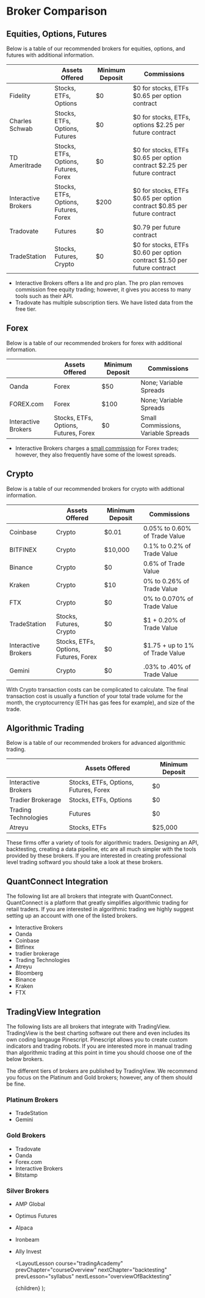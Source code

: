 
# Broker Comparison

## Equities, Options, Futures

Below is a table of our recommended brokers for equities, options, and futures with additional information.

|                     | Assets Offered                        | Minimum Deposit | Commissions                                                             |
| ------------------- | ------------------------------------- | --------------- | ----------------------------------------------------------------------- |
| Fidelity            | Stocks, ETFs, Options                 | $0              | $0 for stocks, ETFs $0.65 per option contract                           |
| Charles Schwab      | Stocks, ETFs, Options, Futures        | $0              | $0 for stocks, ETFs, options $2.25 per future contract                  |
| TD Ameritrade       | Stocks, ETFs, Options, Futures, Forex | $0              | $0 for stocks, ETFs $0.65 per option contract $2.25 per future contract |
| Interactive Brokers | Stocks, ETFs, Options, Futures, Forex | $200            | $0 for stocks, ETFs $0.65 per option contract $0.85 per future contract |
| Tradovate           | Futures                               | $0              | $0.79 per future contract                                               |
| TradeStation        | Stocks, Futures, Crypto               | $0              | $0 for stocks, ETFs $0.60 per option contract $1.50 per future contract |

- Interactive Brokers offers a lite and pro plan. The pro plan removes commission free equity trading; however, it gives you
  access to many tools such as their API.
- Tradovate has multiple subscription tiers. We have listed data from the free tier.

## Forex

Below is a table of our recommended brokers for forex with additional information.

|                     | Assets Offered                        | Minimum Deposit | Commissions                         |
| ------------------- | ------------------------------------- | --------------- | ----------------------------------- |
| Oanda               | Forex                                 | $50             | None; Variable Spreads              |
| FOREX.com           | Forex                                 | $100            | None; Variable Spreads              |
| Interactive Brokers | Stocks, ETFs, Options, Futures, Forex | $0              | Small Commissions, Variable Spreads |

- Interactive Brokers charges a [small commission](https://www.interactivebrokers.com/en/pricing/commissions-spot-currencies.php)
  for Forex trades; however, they also frequently have some of the lowest spreads.

## Crypto

Below is a table of our recommended brokers for crypto with addtional information.

|                     | Assets Offered                        | Minimum Deposit | Commissions                     |
| ------------------- | ------------------------------------- | --------------- | ------------------------------- |
| Coinbase            | Crypto                                | $0.01           | 0.05% to 0.60% of Trade Value   |
| BITFINEX            | Crypto                                | $10,000         | 0.1% to 0.2% of Trade Value     |
| Binance             | Crypto                                | $0              | 0.6% of Trade Value             |
| Kraken              | Crypto                                | $10             | 0% to 0.26% of Trade Value      |
| FTX                 | Crypto                                | $0              | 0% to 0.070% of Trade Value     |
| TradeStation        | Stocks, Futures, Crypto               | $0              | $1 + 0.20% of Trade Value       |
| Interactive Brokers | Stocks, ETFs, Options, Futures, Forex | $0              | $1.75 + up to 1% of Trade Value |
| Gemini              | Crypto                                | $0              | .03% to .40% of Trade Value     |

With Crypto transaction costs can be complicated to calculate. The final transaction cost is usually a function of your total
trade volume for the month, the cryptocurrency (ETH has gas fees for example), and size of the trade.

## Algorithmic Trading

Below is a table of our recommended brokers for advanced algorithmic trading.

|                      | Assets Offered                        | Minimum Deposit |
| -------------------- | ------------------------------------- | --------------- |
| Interactive Brokers  | Stocks, ETFs, Options, Futures, Forex | $0              |
| Tradier Brokerage    | Stocks, ETFs, Options                 | $0              |
| Trading Technologies | Futures                               | $0              |
| Atreyu               | Stocks, ETFs                          | $25,000         |

These firms offer a variety of tools for algorithmic traders. Designing an API, backtesting, creating a data pipeline, etc are
all much simpler with the tools provided by these brokers. If you are interested in creating professional level trading
softward you should take a look at these brokers.

## QuantConnect Integration

The following list are all brokers that integrate with QuantConnect. QuantConnect is a platform that greatly simplifies algorithmic
trading for retail traders. If you are interested in algorithmic trading we highly suggest setting up an account with one of the
listed brokers.

- Interactive Brokers
- Oanda
- Coinbase
- Bitfinex
- tradier brokerage
- Trading Technologies
- Atreyu
- Bloomberg
- Binance
- Kraken
- FTX

## TradingView Integration

The following lists are all brokers that integrate with TradingView. TradingView is the best charting software out there and even
includes its own coding langauge Pinescript. Pinescript allows you to create custom indicators and trading robots. If you are
interested more in manual trading than algorithmic trading at this point in time you should choose one of the below brokers.

The different tiers of brokers are published by TradingView. We recommend you focus on the Platinum and Gold brokers; however,
any of them should be fine.

### Platinum Brokers

- TradeStation
- Gemini

### Gold Brokers

- Tradovate
- Oanda
- Forex.com
- Interactive Brokers
- Bitstamp

### Silver Brokers

- AMP Global
- Optimus Futures
- Alpaca
- Ironbeam
- Ally Invest

  <LayoutLesson
    course="tradingAcademy"
    prevChapter="courseOverview"
    nextChapter="backtesting"
    prevLesson="syllabus"
    nextLesson="overviewOfBacktesting"
  >
    {children}
  </LayoutLesson>
);
